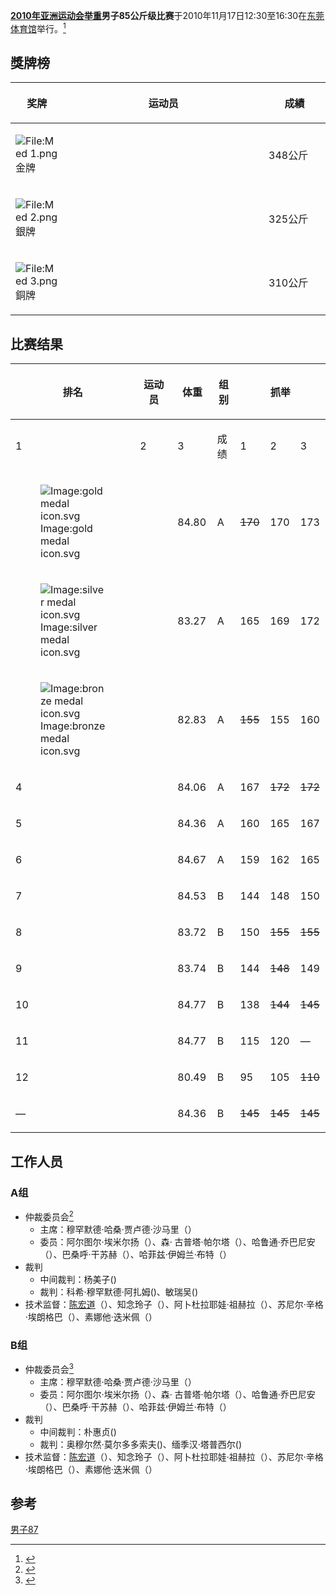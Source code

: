 {{2010年亚运会举重}}
'''[[2010年亚洲运动会|2010年亚洲运动会]][[2010年亚洲运动会举重比赛|举重]]男子85公斤级比赛'''于2010年11月17日12:30至16:30在[[东莞体育馆|东莞体育馆]]举行。<ref>{{Cite web |url=http://www.gz2010.cn/info/CHN_CHN/ZZ/ZZS103A_WL@@@@@@@@@@@@@@@CHN.html |title=举重 - 项目相关信息 |accessdate=2011-08-13 |archive-date=2016-09-24 |archive-url=https://web.archive.org/web/20160924012706/http://www.gz2010.cn/info/CHN_CHN/ZZ/ZZS103A_WL@@@@@@@@@@@@@@@CHN.html |dead-url=no }}</ref>

==獎牌榜==
{| class="wikitable" style="font-size:90%;" width=400
|- bgcolor="#efefef"
! width=70| 奖牌
! width=400|运动员
! width=100| 成績
|-
| bgcolor="gold" | [[File:Med_1.png|File:Med 1.png]] 金牌
| {{flagIOC2athlete|[[陆永_(举重运动员)|陆永]]|CHN|2010年亚洲运动会}} || 348公斤
|-
| bgcolor="silver" | [[File:Med_2.png|File:Med 2.png]] 銀牌
| {{flagIOC2athlete|[[曼苏尔别克·恰舍莫夫|曼苏尔别克·恰舍莫夫]]|UZB|2010年亚洲运动会}} || 325公斤
|-
| bgcolor="cc9966" | [[File:Med_3.png|File:Med 3.png]] 銅牌
| {{flagIOC2athlete|[[金光勋|金光勋]]|KOR|2010年亚洲运动会}} || 310公斤
|}

==比赛结果==
{|class = "wikitable" style="font-size:90%; text-align:center"
! rowspan=2 width=40|排名
! rowspan=2 width=250|运动员
! rowspan=2 width=60|体重
! rowspan=2 width=40|组别
!colspan=4| 抓举
!colspan=4| 挺举
!rowspan=2 width=80| 总成绩
|-
! width=40|1
! width=40|2
! width=40|3
! width=55|成绩
! width=40|1
! width=40|2
! width=40|3
! width=55|成绩
|-
|[[Image:gold_medal_icon.svg|Image:gold medal icon.svg]]
|align=left| {{flagIOC2athlete|[[陆永_(举重运动员)|陆永]]|CHN|2010年亚洲运动会}} || 84.80 || A || <s>170</s> || 170 || 173 || 173 || 201 || 203 || — || 203 || 376
|-
|[[Image:silver_medal_icon.svg|Image:silver medal icon.svg]]
|align=left| {{flagIOC2athlete|[[曼苏尔别克·恰舍莫夫|曼苏尔别克·恰舍莫夫]]|UZB|2010年亚洲运动会}} || 83.27 || A || 165 || 169 || 172 || 172 || 200 || <s>202</s> || <s>202</s> || 200 || 372
|-
|[[Image:bronze_medal_icon.svg|Image:bronze medal icon.svg]]
|align=left| {{flagIOC2athlete|[[金光勋|金光勋]]|KOR|2010年亚洲运动会}} || 82.83 || A || <s>155</s> || 155 || 160 || 160 || 195 || 209 || <s>216</s> || 209 || 369
|-
|4
|align=left| {{flagIOC2athlete|[[蒋海荣|蒋海荣]]|CHN|2010年亚洲运动会}} || 84.06 || A || 167 || <s>172</s> || <s>172</s> || 167 || <s>202</s> || 202 || <s>209</s> || 202 || 369
|-
|5
|align=left| {{flagIOC2athlete|[[弗拉基米尔·库兹涅佐夫|弗拉基米尔·库兹涅佐夫]]|KAZ|2010年亚洲运动会}} || 84.36 || A || 160 || 165 || 167 || 167 || <s>200</s> || <s>200</s> || 201 || 201 || 368
|-
|6
|align=left| {{flagIOC2athlete|[[基亚努什·罗斯塔米|基亚努什·罗斯塔米]]|IRI|2010年亚洲运动会}} || 84.67 || A || 159 || 162 || 165 || 165 || 200 || <s>205</s> || <s>205</s> || 200 || 365
|-
|7
|align=left| {{flagIOC2athlete|[[阿巴斯·卡伊苏姆|阿巴斯·卡伊苏姆]]|KSA|2010年亚洲运动会}} || 84.53 || B || 144 || 148 || 150 || 150 || 175 || <s>180</s> || 180 || 180 || 330
|-
|8
|align=left| {{flagIOC2athlete|[[曼苏尔·列杰波夫|曼苏尔·列杰波夫]]|TKM|2010年亚洲运动会}} || 83.72 || B || 150 || <s>155</s> || <s>155</s> || 150 || 170 || 176 || <s>181</s> || 176 || 326
|-
|9
|align=left| {{flagIOC2athlete|[[梅利斯·古拉利耶夫|梅利斯·古拉利耶夫]]|TKM|2010年亚洲运动会}} || 83.74 || B || 144 || <s>148</s> || 149 || 149 || 170 || 176 || <s>181</s> || 176 || 325
|-
|10
|align=left| {{flagIOC2athlete|[[钱德拉坎特·达杜·马利|钱德拉坎特·达杜·马利]]|IND|2010年亚洲运动会}} || 84.77 || B ||  138 || <s>144</s> || <s>145</s> || 138 || <s>171</s> || <s>171</s> || 171 || 171 || 309
|-
|11
|align=left| {{flagIOC2athlete|[[优素福·雅各布|优素福·雅各布]]|KUW|2010年亚洲运动会}} || 84.77 || B || 115 || 120 || — || 120 || 160 || — || — || 160 || 280
|-
|12
|align=left| {{flagIOC2athlete|[[穆罕默德·穆斯塔法·卡尔曼德|穆罕默德·穆斯塔法·卡尔曼德]]|AFG|2010年亚洲运动会}} || 80.49 || B || 95 || 105 || <s>110</s> || 105 || 120 || 130 || <s>135</s> || 130 || 235
|-
|—
|align=left| {{flagIOC2athlete|[[比达亚·迪诺格|比达亚·迪诺格]]|THA|2010年亚洲运动会}} || 84.36 || B || <s>145</s> || <s>145</s> || <s>145</s> || — || — || — || — || — || 未完成
|}

==工作人员==
===A组===
*仲裁委员会<ref>{{cite web |url=http://www.gz2010.cn/info/CHN_CHN/WL/WLR151A_WLM085085A@@@@@@@CHN.html |language=zh-cn |title=男子85公斤级 A组 |publisher=2010年广州亚运会官方网站 |accessdate=2011-08-13 |archive-date=2019-02-14 |archive-url=https://web.archive.org/web/20190214054342/http://www.gz2010.cn/info/CHN_CHN/WL/WLR151A_WLM085085A@@@@@@@CHN.html |dead-url=no }}</ref>
**主席：穆罕默德·哈桑·贾卢德·沙马里（{{IRQ}}）
**委员：阿尔图尔·埃米尔扬（{{TKM}}）、森· 古普塔·帕尔塔（{{NEP}}）、哈鲁通·乔巴尼安（{{LIB}}）、巴桑呼·干苏赫（{{MGL}}）、哈菲兹·伊姆兰·布特（{{PAK}}）
*裁判
**中间裁判：杨美子({{TPE}})
**裁判：科希·穆罕默德·阿扎姆({{AFG}})、敏瑞吴({{MYA}})
*技术监督：[[陈宏道|陈宏道]]（{{CHN}}）、知念玲子（{{JPN}}）、阿卜杜拉耶娃·祖赫拉（{{UZB}}）、苏尼尔·辛格·埃朗格巴（{{IND}}）、素娜他·迭米佩（{{THA}}）

===B组===
*仲裁委员会<ref>{{cite web |url=http://www.gz2010.cn/info/CHN_CHN/WL/WLR151A_WLM085085B@@@@@@@CHN.html |language=zh-cn |title=男子85公斤级 B组 |publisher=2010年广州亚运会官方网站 |accessdate=2011-08-13 |archive-date=2019-02-14 |archive-url=https://web.archive.org/web/20190214054342/http://www.gz2010.cn/info/CHN_CHN/WL/WLR151A_WLM085085B@@@@@@@CHN.html |dead-url=no }}</ref>
**主席：穆罕默德·哈桑·贾卢德·沙马里（{{IRQ}}）
**委员：阿尔图尔·埃米尔扬（{{TKM}}）、森· 古普塔·帕尔塔（{{NEP}}）、哈鲁通·乔巴尼安（{{LIB}}）、巴桑呼·干苏赫（{{MGL}}）、哈菲兹·伊姆兰·布特（{{PAK}}）
*裁判
**中间裁判：朴惠贞({{PRK}})
**裁判：奥穆尔然·莫尔多多索夫({{KGZ}})、缅季汉·塔普西尔({{KAZ}})
*技术监督：[[陈宏道|陈宏道]]（{{CHN}}）、知念玲子（{{JPN}}）、阿卜杜拉耶娃·祖赫拉（{{UZB}}）、苏尼尔·辛格·埃朗格巴（{{IND}}）、素娜他·迭米佩（{{THA}}）

==参考==
{{reflist|2}}

[[Category:2010年亚洲运动会举重比赛|男子87]]